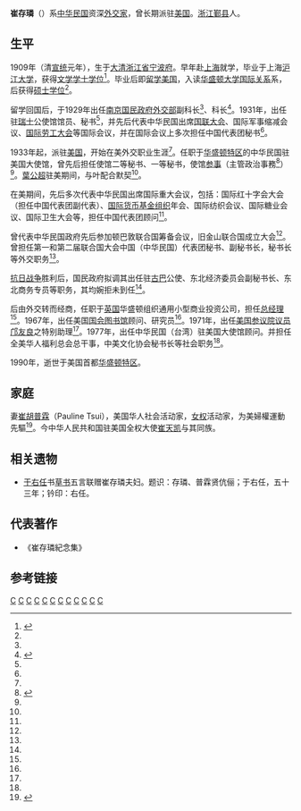 '''崔存璘'''（{{bd|1909年||1980年}}）系[[中华民国|中华民国]]资深[[外交家|外交家]]，曾长期派驻[[美国|美国]]。[[浙江|浙江]][[鄞县|鄞县]]人。

==生平==

1909年（清[[宣统|宣统]]元年），生于[[大清|大清]][[浙江省|浙江省]][[宁波府|宁波府]]。早年赴[[上海|上海]]就学，毕业于上海[[沪江大学|沪江大学]]，获得[[文学学士|文学学士]][[学位|学位]]<ref name="崔存璘">{{cite web|url=http://overseasdb.jnu.edu.cn/renwuziliao/2011-11-28/650.html|title=崔存璘|publisher=留学人物数据库|author=[[暨南大学|暨南大学]]珠海校区图书馆|date=|accessdate=2013年5月1日|language=zh-hans}}{{dead link|date=2017年12月 |bot=InternetArchiveBot |fix-attempted=yes }}</ref>。毕业后即[[留学|留学]][[美国|美国]]，入读[[华盛顿大学|华盛顿大学]][[国际关系|国际关系]]系，后获得[[硕士学位|硕士学位]]<ref name="崔存璘"/>。

留学回国后，于1929年出任[[南京国民政府|南京国民政府]][[中华民国外交部|外交部]]副科长<ref name="崔存璘"/>、科长<ref name="崔存璘 浙江档案网">{{cite web|url=http://www.zjda.gov.cn/dadb/tszt/mrcd/201209/t20120912_178641.htm|title=崔存璘|publisher=浙江档案网|author=浙江历史名人辞典|date=|accessdate=2013年5月1日|language=zh-hans|archive-date=2016年3月4日|archive-url=https://web.archive.org/web/20160304195126/http://www.zjda.gov.cn/dadb/tszt/mrcd/201209/t20120912_178641.htm|dead-url=yes}}</ref>。1931年，出任驻[[瑞士|瑞士]]公使馆馆员、秘书<ref name="崔存璘 浙江档案网"/>，并先后代表中华民国出席[[国联大会|国联大会]]、国际军事缩减会议、[[国际劳工大会|国际劳工大会]]等国际会议，并在国际会议上多次担任中国代表团秘书<ref name="崔存璘"/>。

1933年起，派驻[[美国|美国]]，开始在美外交职业生涯<ref name="崔存璘"/>。任职于[[华盛顿特区|华盛顿特区]]的中华民国驻美国大使馆，曾先后担任使馆二等秘书、一等秘书，使馆[[参事|参事]]（主管政治事務<ref name="葉公超與蔣介石（三） ">{{cite web |url=http://big5.china.com.cn/chinese/archive/227370.htm |title=葉公超與蔣介石（三） |publisher=[[中国网|中国网]] |author=《[[台灣週刊|台灣週刊]]》2002年第42期 |date=2002年 |accessdate=2013年5月1日 |language=zh-hans |archive-date=2019年6月8日 |archive-url=https://web.archive.org/web/20190608102153/http://big5.china.com.cn/chinese/archive/227370.htm |dead-url=no }}</ref>）<ref name="崔存璘"/>。[[葉公超|葉公超]]驻美期间，与叶配合默契<ref name="葉公超與蔣介石（三） "/>。

在美期间，先后多次代表中华民国出席国际重大会议，包括：国际红十字会大会（担任中国代表团副代表）、[[国际货币基金组织|国际货币基金组织]]年会、国际纺织会议、国际糖业会议、国际卫生大会等，担任中国代表团顾问<ref name="崔存璘"/>。

曾代表中华民国政府先后参加顿巴敦联合国筹备会议，旧金山联合国成立大会<ref name="崔存璘"/>。曾担任第一和第二届联合国大会中国（中华民国）代表团秘书、副秘书长，秘书长等外交职务<ref name="崔存璘"/>。

[[抗日战争|抗日战争]]胜利后，国民政府拟调其出任驻[[古巴|古巴]]公使、东北经济委员会副秘书长、东北商务专员等职务，其均婉拒未到任<ref name="崔存璘"/>。

后由外交转而经商，任职于[[英国|英国]]华盛顿组织通用小型商业投资公司，担任[[总经理|总经理]]<ref name="崔存璘"/>。1967年，出任美国[[国会图书馆|国会图书馆]]顾问、研究员<ref name="崔存璘"/>。1971年，出任[[美国参议院|美国参议院]][[议员|议员]][[邝友良|邝友良]]之特别助理<ref name="崔存璘"/>。1977年，出任中华民国（台湾）驻美国大使馆顾问。并担任全美华人福利总会总干事，中美文化协会秘书长等社会职务<ref name="崔存璘"/>。

1990年，逝世于美国首都[[华盛顿特区|华盛顿特区]]。

==家庭==

妻[[崔胡普霖|崔胡普霖]]（Pauline Tsui），美国华人社会活动家，[[女权|女权]]活动家，为美婦權運動先驅<ref name="崔胡普霖">{{cite web|url=http://ny.worldjournal.com/view/full_eng/21958464/article-%E5%B4%94%E8%83%A1%E6%99%AE%E9%9C%96-%E5%A9%A6%E6%AC%8A%E9%81%8B%E5%8B%95%E5%85%88%E9%A9%85|title=崔胡普霖 美婦權運動先驅|publisher=[[世界新闻网|世界新闻网]]|author=記者于茂芬／馬里蘭州專訪|date=March 14, 2013 09:05 AM|accessdate=2013年5月1日|language=zh-hant}}{{dead link|date=2017年12月 |bot=InternetArchiveBot |fix-attempted=yes }}</ref>。今中华人民共和国驻美国全权大使[[崔天凯|崔天凯]]与其同族。

==相关遗物==
* [[于右任|于右任]]书[[草书|草书]]五言联赠崔存璘夫妇。题识：存璘、普霖贤伉俪；于右任，五十三年；钤印：右任。

==代表著作==
* 《崔存璘紀念集》

==参考链接==
{{reflist}}

[[Category:1909年出生|C]]
[[Category:1980年逝世|C]]
[[Category:宁波人|C]]
[[Category:鄞县人|C]]
[[Category:宁波裔台湾人|C]]
[[Category:宁波裔美国人|C]]
[[Category:宁波商帮|C]]
[[Category:中国国民党党员|C]]
[[Category:中华民国外交官|C]]
[[Category:华盛顿大学校友|C]]
[[Category:沪江大学校友|C]]
[[Category:崔姓|C]]